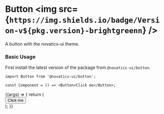 
<Meta title="Button" component={Button} />

# Button <img src={`https://img.shields.io/badge/Version-v${pkg.version}-brightgreenn`} />

A button with the novatics-ui theme.

### Basic Usage

<!--  TODOS
search addon figma
add sections with MDX

 -->

First install the latest version of the package from `@novatics-ui/button`.

```tsx
import Button from '@novatics-ui/button';

const Component = () => <Button>Click me</Button>;
```

<Canvas>
  <Story name="Playground">
    {(args) => {
      return (
        <div style={{ display: 'flex', flexDirection: 'row' }}>
          <Button {...args}>Click me</Button>
        </div>
      );
    }}
  </Story>
</Canvas>

<ArgsTable story="Playground" />

